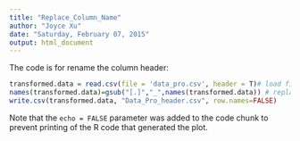 ```yaml
---
title: "Replace_Column_Name"
author: "Joyce Xu"
date: "Saturday, February 07, 2015"
output: html_document
---
```


The code is for rename the column header:

```r
transformed.data = read.csv(file = 'data_pro.csv', header = T)# load file
names(transformed.data)=gsub("[.]","_",names(transformed.data)) # replace the "." in header to "_"
write.csv(transformed.data, "Data_Pro_header.csv", row.names=FALSE)

```

Note that the `echo = FALSE` parameter was added to the code chunk to prevent printing of the R code that generated the plot.
